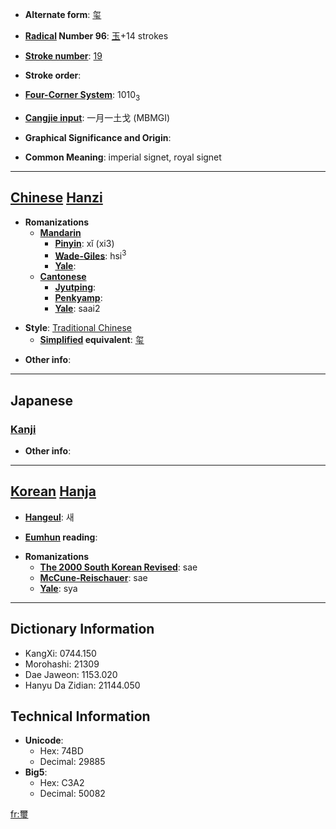 * '''Alternate form''': [[玺]]

* '''[[Wiktionary:Chinese radical index| Radical]] Number 96''': [[Wiktionary:Chinese radical index 玉|玉]]+14 strokes

* '''[[Wiktionary:Chinese total strokes index|Stroke number]]''': [[Wiktionary:Chinese total strokes index 19|19]]

* '''Stroke order''': 

* '''[[Wiktionary:Chinese four corner index|Four-Corner System]]''': 1010<sub>3</sub>

* '''[[Wiktionary:Chinese Cangjie index|Cangjie input]]''': 一月一土戈 (MBMGI)

* '''Graphical Significance and Origin''': 

* '''Common Meaning''': imperial signet, royal signet

----

== [[Chinese]] [[Hanzi]] ==

* '''Romanizations'''
** '''[[Mandarin]]'''
*** '''[[Pinyin]]''': xǐ (xi3)
*** '''[[Wade-Giles]]''': hsi<sup>3</sup>
*** '''[[Yale]]''': 
** '''[[Cantonese]]'''
*** '''[[Jyutping]]''':
*** '''[[Penkyamp]]''': 
*** '''[[Yale]]''': saai2

* '''Style''': [[Traditional Chinese]] 
** '''[[Simplified Chinese|Simplified]] equivalent''': [[玺]]

* '''Other info''': 

----

==Japanese==
===[[Kanji]]===
{{kanji|on readings=[[じ]] (ji), [[し]] (shi)
|kun readings=[[しるし]] (shirushi)
}}

* '''Other info''':  

----

== [[Korean]] [[Hanja]] ==

* '''[[Hangeul]]''': 새

* '''[[Eumhun]] reading''': 

* '''Romanizations'''
** '''[[The 2000 South Korean Revised Romanization|The 2000 South Korean Revised]]''': sae
** '''[[McCune-Reischauer]]''': sae
** '''[[Yale]]''': sya

----

== Dictionary Information ==

* KangXi: 0744.150
* Morohashi: 21309
* Dae Jaweon: 1153.020
* Hanyu Da Zidian: 21144.050

== Technical Information ==

* '''Unicode''':
** Hex: 74BD
** Decimal: 29885
* '''Big5''':
** Hex: C3A2
** Decimal: 50082

[[fr:璽]]